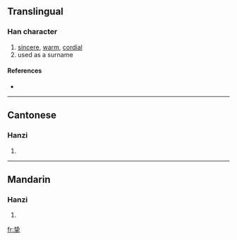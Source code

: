 {{also|摯}}
==Translingual==

===Han character===
{{Han char|rn=64|rad=手|as=06|sn=10|four=|canj=手戈手 (QIQ)}}

# [[sincere]], [[warm]], [[cordial]]
# used as a surname

====References====
* {{Han ref|kx=0431.171|hdz=31863.020|uh=631A|ud=25370}}

----

==Cantonese==

===Hanzi===
{{yue-hanzi|jyut=|y=ji3}}

# {{defn|Cantonese}}

----

==Mandarin==

===Hanzi===
{{cmn-hanzi|tra=摯|pin=[[zhì]] ([[zhi4]])|wg=chih<sup>4</sup>}}

# {{defn|Mandarin}}

[[fr:挚]]